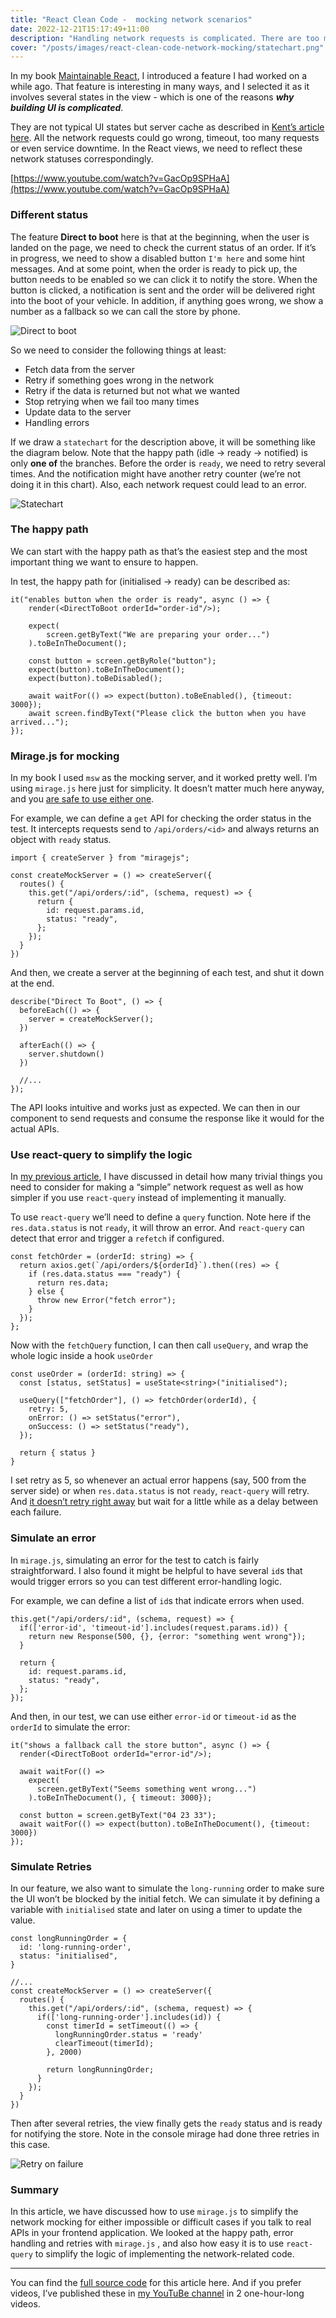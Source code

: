```yaml
---
title: "React Clean Code -  mocking network scenarios"
date: 2022-12-21T15:17:49+11:00
description: "Handling network requests is complicated. There are too many cases you have to consider on top of the asynchronised process. And testing these code can be even more challenging..."
cover: "/posts/images/react-clean-code-network-mocking/statechart.png"
---
```


In my book [Maintainable React](https://leanpub.com/maintainable-react), I introduced a feature I had worked on a while ago. That feature is interesting in many ways, and I selected it as it involves several states in the view - which is one of the reasons ***why building UI is complicated***.

They are not typical UI states but server cache as described in [Kent’s article here](https://kentcdodds.com/blog/application-state-management-with-react#server-cache-vs-ui-state). All the network requests could go wrong, timeout, too many requests or even service downtime. In the React views, we need to reflect these network statuses correspondingly.

[https://www.youtube.com/watch?v=GacOp9SPHaA](https://www.youtube.com/watch?v=GacOp9SPHaA)

### Different status

The feature **Direct to boot** here is that at the beginning, when the user is landed on the page, we need to check the current status of an order. If it’s in progress, we need to show a disabled button `I'm here` and some hint messages. And at some point, when the order is ready to pick up, the button needs to be enabled so we can click it to notify the store. When the button is clicked, a notification is sent and the order will be delivered right into the boot of your vehicle. In addition, if anything goes wrong, we show a number as a fallback so we can call the store by phone.

![Direct to boot](/posts/images/react-clean-code-network-mocking/direct-to-boot.png)

So we need to consider the following things at least:

- Fetch data from the server
- Retry if something goes wrong in the network
- Retry if the data is returned but not what we wanted
- Stop retrying when we fail too many times
- Update data to the server
- Handling errors

If we draw a `statechart` for the description above, it will be something like the diagram below. Note that the happy path (idle → ready → notified) is only **one of** the branches. Before the order is `ready`, we need to retry several times. And the notification might have another retry counter (we’re not doing it in this chart). Also, each network request could lead to an error.

![Statechart](/posts/images/react-clean-code-network-mocking/statechart.png)

### The happy path

We can start with the happy path as that’s the easiest step and the most important thing we want to ensure to happen.

In test, the happy path for (initialised → ready) can be described as:

```tsx title="DirectToBoot.test.tsx" showLineNumbers
it("enables button when the order is ready", async () => {
    render(<DirectToBoot orderId="order-id"/>);

    expect(
        screen.getByText("We are preparing your order...")
    ).toBeInTheDocument();

    const button = screen.getByRole("button");
    expect(button).toBeInTheDocument();
    expect(button).toBeDisabled();

    await waitFor(() => expect(button).toBeEnabled(), {timeout: 3000});
    await screen.findByText("Please click the button when you have arrived...");
});
```

### Mirage.js for mocking

In my book I used `msw` as the mocking server, and it worked pretty well. I’m using `mirage.js` here just for simplicity. It doesn’t matter much here anyway, and you [are safe to use either one](https://miragejs.com/docs/comparison-with-other-tools/).

For example, we can define a `get` API for checking the order status in the test. It intercepts requests send to `/api/orders/<id>` and always returns an object with `ready` status. 

```tsx title="mock-server.ts" showLineNumbers {5-10}
import { createServer } from "miragejs";

const createMockServer = () => createServer({
  routes() {
    this.get("/api/orders/:id", (schema, request) => {
      return {
        id: request.params.id,
        status: "ready",
      };
    });
  }
})
```

And then, we create a server at the beginning of each test, and shut it down at the end.

```tsx title="DirectToBoot.test.tsx" {3,7} showLineNumbers
describe("Direct To Boot", () => {
  beforeEach(() => {
    server = createMockServer();
  })

  afterEach(() => {
    server.shutdown()
  })

  //...
});
```

The API looks intuitive and works just as expected. We can then in our component to send requests and consume the response like it would for the actual APIs.

### Use react-query to simplify the logic

In [my previous article](https://itnext.io/the-pragmatic-guide-to-react-network-programming-c6f9de9962ed), I have discussed in detail how many trivial things you need to consider for making a “simple” network request as well as how simpler if you use `react-query` instead of implementing it manually.

To use `react-query` we’ll need to define a `query` function. Note here if the `res.data.status` is not `ready`, it will throw an error. And `react-query` can detect that error and trigger a `refetch` if configured.

```tsx
const fetchOrder = (orderId: string) => {
  return axios.get(`/api/orders/${orderId}`).then((res) => {
    if (res.data.status === "ready") {
      return res.data;
    } else {
      throw new Error("fetch error");
    }
  });
};
```

Now with the `fetchQuery` function, I can then call `useQuery`, and wrap the whole logic inside a hook `useOrder`

```tsx
const useOrder = (orderId: string) => {
  const [status, setStatus] = useState<string>("initialised");

  useQuery(["fetchOrder"], () => fetchOrder(orderId), {
    retry: 5,
    onError: () => setStatus("error"),
    onSuccess: () => setStatus("ready"),
  });

  return { status }
}
```

I set retry as 5, so whenever an actual error happens (say, 500 from the server side) or when `res.data.status` is not `ready`, `react-query` will retry. And [it doesn’t retry right away](https://tanstack.com/query/v4/docs/react/guides/query-retries#retry-delay) but wait for a little while as a delay between each failure.

### Simulate an error

In `mirage.js`, simulating an error for the test to catch is fairly straightforward. I also found it might be helpful to have several `id`s that would trigger errors so you can test different error-handling logic.

For example, we can define a list of `id`s that indicate errors when used. 

```tsx
this.get("/api/orders/:id", (schema, request) => {
  if(['error-id', 'timeout-id'].includes(request.params.id)) {
    return new Response(500, {}, {error: "something went wrong"});
  }
  
  return {
    id: request.params.id,
    status: "ready",
  };
});
```

And then, in our test, we can use either `error-id` or `timeout-id` as the `orderId` to simulate the error:

```tsx
it("shows a fallback call the store button", async () => {
  render(<DirectToBoot orderId="error-id"/>);

  await waitFor(() =>
    expect(
      screen.getByText("Seems something went wrong...")
    ).toBeInTheDocument(), { timeout: 3000});

  const button = screen.getByText("04 23 33");
  await waitFor(() => expect(button).toBeInTheDocument(), {timeout: 3000})
});
```

### Simulate Retries

In our feature, we also want to simulate the `long-running` order to make sure the UI won’t be blocked by the initial fetch. We can simulate it by defining a variable with `initialised` state and later on using a timer to update the value.

```tsx
const longRunningOrder = {
  id: 'long-running-order',
  status: "initialised",
}

//...
const createMockServer = () => createServer({
  routes() {
    this.get("/api/orders/:id", (schema, request) => {
      if(['long-running-order'].includes(id)) {
        const timerId = setTimeout(() => {
          longRunningOrder.status = 'ready'
          clearTimeout(timerId);
        }, 2000)

        return longRunningOrder;
      }
    });
  }
})
```

 

Then after several retries, the view finally gets the `ready` status and is ready for notifying the store. Note in the console mirage had done three retries in this case.

![Retry on failure](/posts/images/react-clean-code-network-mocking/retry-on-failure.png)

### Summary

In this article, we have discussed how to use `mirage.js` to simplify the network mocking for either impossible or difficult cases if you talk to real APIs in your frontend application. We looked at the happy path, error handling and retries with `mirage.js` , and also how easy it is to use `react-query` to simplify the logic of implementing the network-related code.

---

You can find the [full source code](https://github.com/abruzzi/direct-to-boot) for this article here. And if you prefer videos, I’ve published these in [my YouTuBe channel](https://www.youtube.com/@icodeit.juntao) in 2 one-hour-long videos. 

